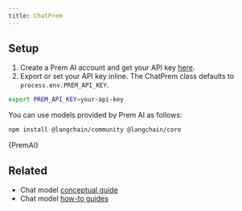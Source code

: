 ```yaml
---
title: ChatPrem
---
```


## Setup

1. Create a Prem AI account and get your API key [here](https://studio.premai.io/sign-up).
2. Export or set your API key inline. The ChatPrem class defaults to `process.env.PREM_API_KEY`.

```bash
export PREM_API_KEY=your-api-key
```

You can use models provided by Prem AI as follows:


<IntegrationInstallTooltip></IntegrationInstallTooltip>

```bash npm2yarn
npm install @langchain/community @langchain/core
```


<CodeBlock language="typescript">{PremAI}</CodeBlock>

## Related

- Chat model [conceptual guide](/oss/concepts/chat_models)
- Chat model [how-to guides](/oss/how-to/#chat-models)
